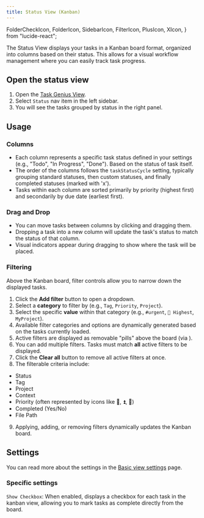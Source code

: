 ```yaml
---
title: Status View (Kanban)
---
```



  FolderCheckIcon,
  FolderIcon,
  SidebarIcon,
  FilterIcon,
  PlusIcon,
  XIcon,
} from "lucide-react";

The Status View displays your tasks in a Kanban board format, organized into columns based on their status. This allows for a visual workflow management where you can easily track task progress.

<VersionCallout version="8.0.0" />

## Open the status view

1. Open the [Task Genius View](/docs/task-view).
2. Select `Status` nav item in the left sidebar.
3. You will see the tasks grouped by status in the right panel.

## Usage

### Columns

- Each column represents a specific task status defined in your settings (e.g., "Todo", "In Progress", "Done"). Based on the status of task itself.
- The order of the columns follows the `taskStatusCycle` setting, typically grouping standard statuses, then custom statuses, and finally completed statuses (marked with 'x').
- Tasks within each column are sorted primarily by priority (highest first) and secondarily by due date (earliest first).

### Drag and Drop

- You can move tasks between columns by clicking and dragging them.
- Dropping a task into a new column will update the task's status to match the status of that column.
- Visual indicators appear during dragging to show where the task will be placed.

### Filtering

Above the Kanban board, filter controls allow you to narrow down the displayed tasks.

<VersionCallout version="8.0.0" />

1. Click the <PlusIcon className="inline-block w-5 h-5" /> **Add filter** button to open a dropdown.
2. Select a **category** to filter by (e.g., `Tag`, `Priority`, `Project`).
3. Select the specific **value** within that category (e.g., `#urgent`, `🔺 Highest`, `MyProject`).
4. Available filter categories and options are dynamically generated based on the tasks currently loaded.
5. Active filters are displayed as removable "pills" above the board (via <XIcon className="inline-block w-5 h-5" />).
6. You can add multiple filters. Tasks must match **all** active filters to be displayed.
7. Click the **Clear all** button to remove all active filters at once.
8. The filterable criteria include:

- Status
- Tag
- Project
- Context
- Priority (often represented by icons like 🔺, ⏫, 🔼)
- Completed (Yes/No)
- File Path

9. Applying, adding, or removing filters dynamically updates the Kanban board.

## Settings

You can read more about the settings in the [Basic view settings](/docs/task-view/basic-view-settings#basic-settings) page.

### Specific settings

<VersionCallout version="8.1.0" />

`Show Checkbox`: When enabled, displays a checkbox for each task in the kanban view, allowing you to mark tasks as complete directly from the board.
